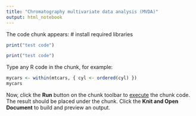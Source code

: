 ```yaml
---
title: "Chromatography multivariate data analysis (MVDA)"
output: html_notebook
---
```


The code chunk appears:
# install required libraries
```r
print("test code")
```
```r
print("test code")
```

Type any R code in the chunk, for example:
```r
mycars <- within(mtcars, { cyl <- ordered(cyl) })
mycars
```

Now, click the **Run** button on the chunk toolbar to [execute](https://www.jetbrains.com/help/pycharm/r-markdown.html#run-r-code) the chunk code. The result should be placed under the chunk.
Click the **Knit and Open Document** to build and preview an output.
